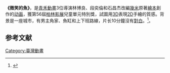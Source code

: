 {{multiple issues|
{{Infobox requested|time=2017-02-10T05:24:01+00:00}}
{{citation style|time=2017-02-10T05:24:01+00:00}}
{{expand|time=2017-02-10T05:24:01+00:00}}
}}
'''《微笑的魚》'''，是[[青禾動畫|青禾動畫]]3位導演林博良、段奕倫和石昌杰改編[[幾米|幾米]]原著[[繪本|繪本]]創作的[[动画|动画]]，獲第56屆[[柏林影展|柏林影展]]兒童單元特別獎，試圖用[[3D|3D]]表現[[2D|2D]]手繪的質感。背景是一座城市，有男主角家、魚缸和上下班路線，片长10分鐘沒有[[對白|對白]]。<ref>{{cite news|title=3位導演，讓幾米《微笑的魚》動起來 - 管理360 - 職場|url=http://www.cheers.com.tw/article/article.action?id=5023615|language=zh-hant|publisher=Cheers快樂工作人雜誌|date=2011-08|accessdate=2017-02-10|archive-date=2019-10-03|archive-url=https://web.archive.org/web/20191003053743/https://www.cheers.com.tw/article/article.action?id=5023615|dead-url=no}}</ref>。

==参考文献==
{{reflist}}

[[Category:臺灣動畫|Category:臺灣動畫]]